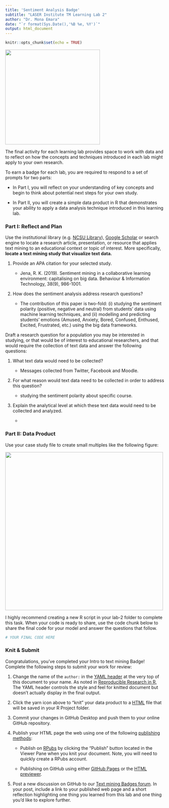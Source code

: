 ```yaml
---
title: 'Sentiment Analysis Badge'
subtitle: "LASER Institute TM Learning Lab 2"
author: "Dr. Mona Emara"
date: "`r format(Sys.Date(),'%B %e, %Y')`"
output: html_document
---
```


```r
knitr::opts_chunk$set(echo = TRUE)
```

![](img/dm.png){width="300"}

The final activity for each learning lab provides space to work with data and to reflect on how the concepts and techniques introduced in each lab might apply to your own research.

To earn a badge for each lab, you are required to respond to a set of prompts for two parts: 

-   In Part I, you will reflect on your understanding of key concepts and begin to think about potential next steps for your own study.

-   In Part II, you will create a simple data product in R that demonstrates your ability to apply a data analysis technique introduced in this learning lab.

### Part I: Reflect and Plan

Use the institutional library (e.g. [NCSU Library](https://www.lib.ncsu.edu/#articles)), [Google Scholar](https://scholar.google.com/) or search engine to locate a research article, presentation, or resource that applies text mining to an educational context or topic of interest. More specifically, **locate a text mining study that visualize text data.**

1.  Provide an APA citation for your selected study.

    -   Jena, R. K. (2019). Sentiment mining in a collaborative learning environment: capitalising on big data. Behaviour & Information Technology, 38(9), 986-1001.

2.  How does the sentiment analysis address research questions?

    -   The contribution of this paper is two-fold: (i) studying the sentiment polarity (positive, negative and neutral) from students’ data using machine learning techniques, and (ii) modelling and predicting students’ emotions (Amused, Anxiety, Bored, Confused, Enthused, Excited, Frustrated, etc.) using the big data frameworks.

Draft a research question for a population you may be interested in studying, or that would be of interest to educational researchers, and that would require the collection of text data and answer the following questions:

1.  What text data would need to be collected?

    -   Messages collected from Twitter, Facebook and Moodle. 

2.  For what reason would text data need to be collected in order to address this question?

    - studying the sentiment polarity about specific course.  

3.  Explain the analytical level at which these text data would need to be collected and analyzed.

    -   

### Part II: Data Product

Use your case study file to create small multiples like the following figure:

![](img/smallm.png){width="500"}

I highly recommend creating a new R script in your lab-2 folder to complete this task. When your code is ready to share, use the code chunk below to share the final code for your model and answer the questions that follow.

```r
# YOUR FINAL CODE HERE


```

### Knit & Submit

Congratulations, you've completed your Intro to text mining Badge! Complete the following steps to submit your work for review:

1.  Change the name of the `author:` in the [YAML header](https://monashdatafluency.github.io/r-rep-res/yaml-header.html) at the very top of this document to your name. As noted in [Reproducible Research in R](https://monashdatafluency.github.io/r-rep-res/index.html), The YAML header controls the style and feel for knitted document but doesn't actually display in the final output.

2.  Click the yarn icon above to "knit" your data product to a [HTML](https://bookdown.org/yihui/rmarkdown/html-document.html) file that will be saved in your R Project folder.

3.  Commit your changes in GitHub Desktop and push them to your online GitHub repository.

4.  Publish your HTML page the web using one of the following [publishing methods](https://rpubs.com/cathydatascience/518692):

    -   Publish on [RPubs](https://rpubs.com) by clicking the "Publish" button located in the Viewer Pane when you knit your document. Note, you will need to quickly create a RPubs account.

    -   Publishing on GitHub using either [GitHub Pages](https://pages.github.com) or the [HTML previewer](http://htmlpreview.github.io).

5.  Post a new discussion on GitHub to our [Text mining Badges forum](https://github.com/orgs/laser-institute/teams/network-analysis/discussions/3). In your post, include a link to your published web page and a short reflection highlighting one thing you learned from this lab and one thing you'd like to explore further.
